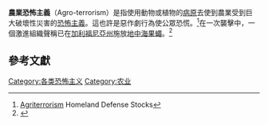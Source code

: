 {{Expert|time=2015-12-14T03:53:22+00:00}}
{{恐怖主義}}
'''農業恐怖主義'''（Agro-terrorism）是指使用動物或植物的[[病原|病原]]去使到農業受到巨大破壞性災害的[[恐怖主義|恐怖主義]]。這也許是惡作劇行為使公眾恐慌。<ref name=DEFINITION>[http://www.investorideas.com/companies/homelanddefense/News/Agriterrorism.asp Agriterrorism] Homeland Defense Stocks</ref>在一次襲擊中，一個激進組織聲稱已在[[加利福尼亞州|加利福尼亞州]]施放[[地中海果蠅|地中海果蠅]]。<ref name="">{{cite news | language = en | author =  Jordan Bonfante/Los Angeles | coauthors =  | url = http://www.time.com/time/magazine/article/0,9171,969129,00.html | title = Medfly Madness | work =  | publisher = time | pages =  | date = Jan 8, 1990 | accessdate =  }}</ref>

==參考文獻==
<div class="references-small">
<references></references>
</div>

{{poli-stub}}

[[Category:各类恐怖主义|Category:各类恐怖主义]]
[[Category:农业|Category:农业]]